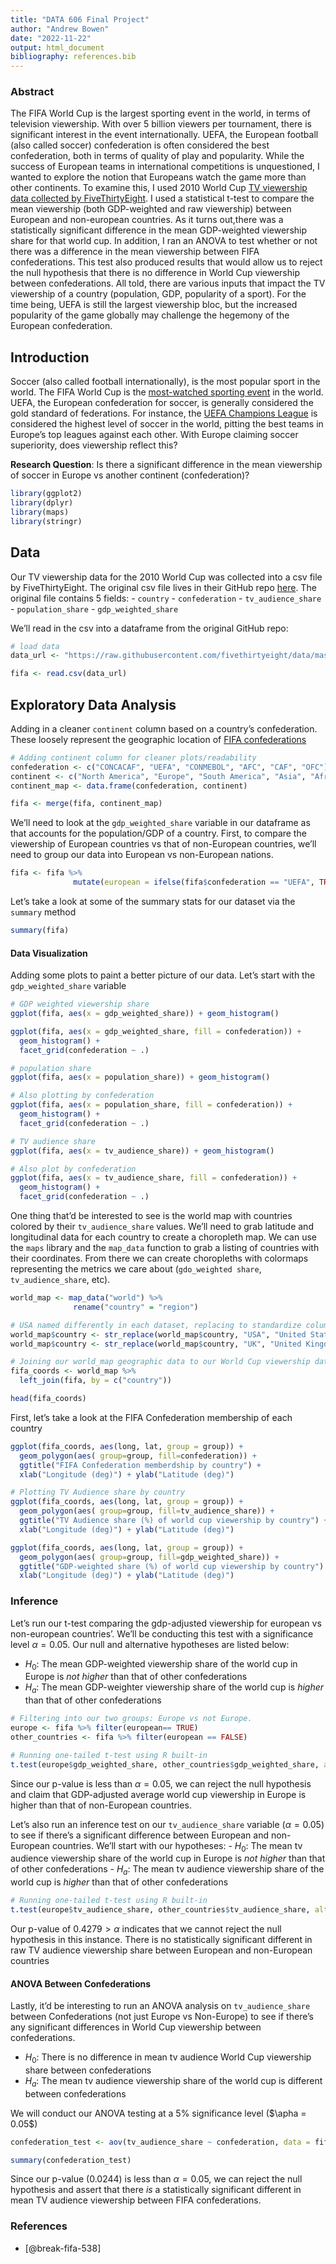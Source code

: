 ```yaml
---
title: "DATA 606 Final Project"
author: "Andrew Bowen"
date: "2022-11-22"
output: html_document
bibliography: references.bib
---
```

### Abstract
The FIFA World Cup is the largest sporting event in the world, in terms of television viewership. With over 5 billion viewers per tournament, there is significant interest in the event internationally. UEFA, the European football (also called soccer) confederation is often considered the best confederation, both in terms of quality of play and popularity. While the success of European teams in international competitions is unquestioned, I wanted to explore the notion that Europeans watch the game more than other continents. To examine this, I used 2010 World Cup [TV viewership data collected by FiveThirtyEight](https://github.com/fivethirtyeight/data/tree/master/fifa). I used a statistical t-test to compare the mean viewership (both GDP-weighted and raw viewership) between European and non-european countries. As it turns out,there was a statistically significant difference in the  mean GDP-weighted viewership share for that world cup. In addition, I ran an ANOVA to test whether or not there was a difference in the mean viewership between FIFA confederations. This test also produced results that would allow us to reject the null hypothesis that there is no difference in World Cup viewership between confederations. All told, there are various inputs that impact the TV viewership of a country (population, GDP, popularity of a sport). For the time being, UEFA is still the largest viewership bloc, but the increased popularity of the game globally may challenge the hegemony of the European confederation.

## Introduction

Soccer (also called football internationally), is the most popular sport in the world. The FIFA World Cup is the [most-watched sporting event](https://www.nbcsports.com/chicago/world-cup-2022/how-does-world-cups-viewership-tickets-and-attendance-compare-nfls-super) in the world. UEFA, the European confederation for soccer, is generally considered the gold standard of federations. For instance, the [UEFA Champions League](https://www.google.com/search?client=safari&rls=en&q=uefa+champions+league&ie=UTF-8&oe=UTF-8) is considered the highest level of soccer in the world, pitting the best teams in Europe's top leagues against each other. With Europe claiming soccer superiority, does viewership reflect this?

**Research Question**: Is there a significant difference in the mean viewership of soccer in Europe vs another continent (confederation)?

```r
library(ggplot2)
library(dplyr)
library(maps)
library(stringr)
```


## Data

Our TV viewership data for the 2010 World Cup was collected into a csv file by FiveThirtyEight. The original csv file lives in their GitHub repo [here](https://github.com/fivethirtyeight/data/tree/master/fifa). The original file contains 5 fields: 
- `country`
- `confederation`
- `tv_audience_share`
- `population_share`
- `gdp_weighted_share`

We'll read in the csv into a dataframe from the original GitHub repo:
```r
# load data
data_url <- "https://raw.githubusercontent.com/fivethirtyeight/data/master/fifa/fifa_countries_audience.csv"

fifa <- read.csv(data_url)
```

## Exploratory Data Analysis
Adding in a cleaner `continent` column based on a country's confederation. These loosely represent the geographic location of [FIFA confederations](https://en.wikipedia.org/wiki/List_of_football_federations)
```r
# Adding continent column for cleaner plots/readability
confederation <- c("CONCACAF", "UEFA", "CONMEBOL", "AFC", "CAF", "OFC")
continent <- c("North America", "Europe", "South America", "Asia", "Africa", "Oceania")
continent_map <- data.frame(confederation, continent)

fifa <- merge(fifa, continent_map)
```


We'll need to look at the `gdp_weighted_share` variable in our dataframe as that accounts for the population/GDP of a country. First, to compare the viewership of European countries vs that of non-European countries, we'll need to group our data into European vs non-European nations.
```r
fifa <- fifa %>%
              mutate(european = ifelse(fifa$confederation == "UEFA", TRUE, FALSE))
```

Let's take a look at some of the summary stats for our dataset via the `summary` method
```r
summary(fifa)
```

#### Data Visualization
Adding some plots to paint a better picture of our data. Let's start with the `gdp_weighted_share` variable
```r
# GDP weighted viewership share
ggplot(fifa, aes(x = gdp_weighted_share)) + geom_histogram()

ggplot(fifa, aes(x = gdp_weighted_share, fill = confederation)) + 
  geom_histogram() + 
  facet_grid(confederation ~ .)
```
```r
# population share
ggplot(fifa, aes(x = population_share)) + geom_histogram()

# Also plotting by confederation
ggplot(fifa, aes(x = population_share, fill = confederation)) + 
  geom_histogram() + 
  facet_grid(confederation ~ .)
```

```r
# TV audience share
ggplot(fifa, aes(x = tv_audience_share)) + geom_histogram()

# Also plot by confederation
ggplot(fifa, aes(x = tv_audience_share, fill = confederation)) + 
  geom_histogram() + 
  facet_grid(confederation ~ .)
```



One thing that'd be interested to see is the world map with countries colored by their `tv_audience_share` values. We'll need to grab latitude and longitudinal data for each country to create a choropleth map. We can use the `maps` library and the `map_data` function to grab a listing of countries with their coordinates. From there we can create choropleths with colormaps representing the metrics we care about (`gdo_weighted share`, `tv_audience_share`, etc).
```r
world_map <- map_data("world") %>%
              rename("country" = "region")

# USA named differently in each dataset, replacing to standardize column values (same wqith UK)
world_map$country <- str_replace(world_map$country, "USA", "United States")
world_map$country <- str_replace(world_map$country, "UK", "United Kingdom")

# Joining our world_map geographic data to our World Cup viewership data by country
fifa_coords <- world_map %>% 
  left_join(fifa, by = c("country"))

head(fifa_coords)
```

First, let's take a look at the FIFA Confederation membership of each country
```r
ggplot(fifa_coords, aes(long, lat, group = group)) +
  geom_polygon(aes( group=group, fill=confederation)) + 
  ggtitle("FIFA Confederation memberdship by country") +
  xlab("Longitude (deg)") + ylab("Latitude (deg)")
```


```r
# Plotting TV Audience share by country
ggplot(fifa_coords, aes(long, lat, group = group)) +
  geom_polygon(aes( group=group, fill=tv_audience_share)) + 
  ggtitle("TV Audience share (%) of world cup viewership by country") +
  xlab("Longitude (deg)") + ylab("Latitude (deg)")
```
```r
ggplot(fifa_coords, aes(long, lat, group = group)) +
  geom_polygon(aes( group=group, fill=gdp_weighted_share)) + 
  ggtitle("GDP-weighted share (%) of world cup viewership by country") +
  xlab("Longitude (deg)") + ylab("Latitude (deg)")

```


### Inference
Let's run our t-test comparing the gdp-adjusted viewership for european vs non-european countries'. We'll be conducting this test with a significance level $\alpha = 0.05$. Our null and alternative hypotheses are listed below:

- $H_0$: The mean GDP-weighted viewership share of the world cup in Europe is *not higher*  than that of other confederations
- $H_a$: The mean GDP-weighter viewership share of the world cup is *higher* than that of other confederations

```r
# Filtering into our two groups: Europe vs not Europe.
europe <- fifa %>% filter(european== TRUE)
other_countries <- fifa %>% filter(european == FALSE)

# Running one-tailed t-test using R built-in
t.test(europe$gdp_weighted_share, other_countries$gdp_weighted_share, alternative="greater")
```

Since our p-value is less than $\alpha = 0.05$, we can reject the null hypothesis and claim that GDP-adjusted average world cup viewership in Europe is higher than that of non-European countries.

Let's also run an inference test on our `tv_audience_share` variable ($\alpha = 0.05$) to see if there's a significant difference between European and non-European countries. We'll start with our hypotheses:
- $H_0$: The mean tv audience viewership share of the world cup in Europe is *not higher*  than that of other confederations
- $H_a$: The mean tv audience viewership share of the world cup is *higher* than that of other confederations
```r
# Running one-tailed t-test using R built-in
t.test(europe$tv_audience_share, other_countries$tv_audience_share, alternative="greater")
```
Our p-value of $0.4279 > \alpha$ indicates that we cannot reject the null hypothesis in this instance. There is no statistically significant different in raw TV audience viewership share between European and non-European countries

#### ANOVA Between Confederations
Lastly, it'd be interesting to run an ANOVA analysis on `tv_audience_share` between Confederations (not just Europe vs Non-Europe) to see if there's any significant differences in World Cup viewership between confederations. 

- $H_0$: There is no difference in mean tv audience World Cup viewership share between confederations
- $H_a$: The mean tv audience viewership share of the world cup is different between confederations

We will conduct our ANOVA testing at a 5% significance level ($\apha = 0.05$)

```r
confederation_test <- aov(tv_audience_share ~ confederation, data = fifa)

summary(confederation_test)
```

Since our p-value (0.0244) is less than $\alpha = 0.05$, we can reject the null hypothesis and assert that there *is* a statistically significant different in mean TV audience viewership between FIFA confederations. 


### References
- [@break-fifa-538]




